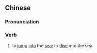 ==Chinese==
{{zh-forms}}

===Pronunciation===
{{zh-pron
|m=tiàohǎi
|c=tiu3 hoi2
|mn=thiàu-hái
|cat=v
}}

===Verb===
{{zh-verb}}

# to [[jump]] [[into]] the [[sea]]; to [[dive]] into the sea